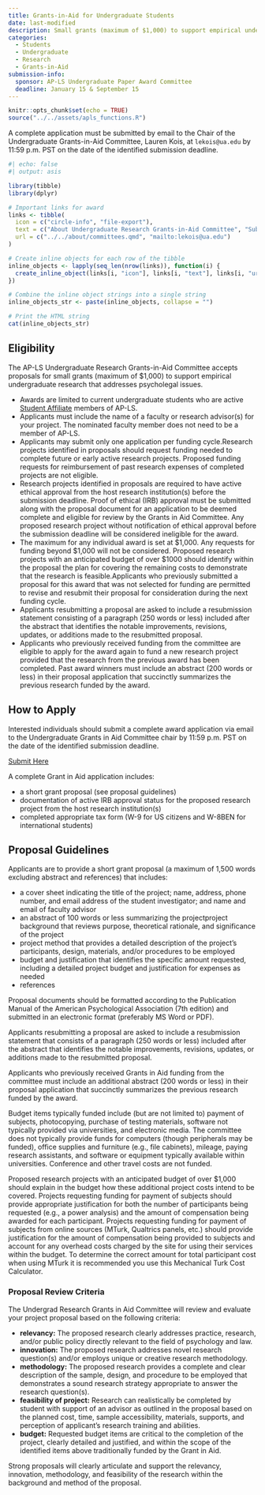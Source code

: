 ```yaml
---
title: Grants-in-Aid for Undergraduate Students 
date: last-modified
description: Small grants (maximum of $1,000) to support empirical undergraduate research that addresses psycholegal issues.
categories: 
  - Students
  - Undergraduate
  - Research
  - Grants-in-Aid
submission-info:
  sponsor: AP-LS Undergraduate Paper Award Committee
  deadline: January 15 & September 15
---
```


```r
knitr::opts_chunk$set(echo = TRUE)
source("../../assets/apls_functions.R")
```

::: vspace
:::

::: callout-note
A complete application must be submitted by email to the Chair of the Undergraduate Grants-in-Aid Committee, Lauren Kois, at `lekois@ua.edu` by 11:59 p.m. PST on the date of the identified submission deadline.   
```r
#| echo: false
#| output: asis

library(tibble)
library(dplyr)

# Important links for award
links <- tibble(
  icon = c("circle-info", "file-export"),
  text = c("About Undergraduate Research Grants-in-Aid Committee", "Submit"),
  url = c("../../about/committees.qmd", "mailto:lekois@ua.edu")
)

# Create inline objects for each row of the tibble
inline_objects <- lapply(seq_len(nrow(links)), function(i) {
  create_inline_object(links[i, "icon"], links[i, "text"], links[i, "url"])
})

# Combine the inline object strings into a single string
inline_objects_str <- paste(inline_objects, collapse = "")

# Print the HTML string
cat(inline_objects_str)
```
:::

::: vspace
:::

::: {.panel-tabset}
## Eligibility

The AP-LS Undergraduate Research Grants-in-Aid Committee accepts proposals for small grants (maximum of $1,000) to support empirical undergraduate research that addresses psycholegal issues.

-   Awards are limited to current undergraduate students who are active [Student Affiliate]("../../membership/membership.qmd") members of AP-LS.
-   Applicants must include the name of a faculty or research advisor(s) for your project. The nominated faculty member does not need to be a member of AP-LS.
-   Applicants may submit only one application per funding cycle.Research projects identified in proposals should request funding needed to complete future or early active research projects. Proposed funding requests for reimbursement of past research expenses of completed projects are not eligible.
-   Research projects identified in proposals are required to have active ethical approval from the host research institution(s) before the submission deadline. Proof of ethical (IRB) approval must be submitted along with the proposal document for an application to be deemed complete and eligible for review by the Grants in Aid Committee. Any proposed research project without notification of ethical approval before the submission deadline will be considered ineligible for the award.\
-   The maximum for any individual award is set at \$1,000. Any requests for funding beyond \$1,000 will not be considered. Proposed research projects with an anticipated budget of over \$1000 should identify within the proposal the plan for covering the remaining costs to demonstrate that the research is feasible.Applicants who previously submitted a proposal for this award that was not selected for funding are permitted to revise and resubmit their proposal for consideration during the next funding cycle.
-   Applicants resubmitting a proposal are asked to include a resubmission statement consisting of a paragraph (250 words or less) included after the abstract that identifies the notable improvements, revisions, updates, or additions made to the resubmitted proposal.
-   Applicants who previously received funding from the committee are eligible to apply for the award again to fund a new research project provided that the research from the previous award has been completed. Past award winners must include an abstract (200 words or less) in their proposal application that succinctly summarizes the previous research funded by the award.

## How to Apply 
Interested individuals should submit a complete award application via email to the Undergraduate Grants in Aid Committee chair by 11:59 p.m. PST on the date of the identified submission deadline.

<a class="btn btn-primary" href="mailto:lekois@ua.edu" role="button"> Submit Here</a>

A complete Grant in Aid application includes:

-   a short grant proposal (see proposal guidelines)
-   documentation of active IRB approval status for the proposed research project from the host research institution(s)
-   completed appropriate tax form (W-9 for US citizens and W-8BEN for international students)

## Proposal Guidelines

Applicants are to provide a short grant proposal (a maximum of 1,500 words excluding abstract and references) that includes:

-   a cover sheet indicating the title of the project; name, address, phone number, and email address of the student investigator; and name and email of faculty advisor
-   an abstract of 100 words or less summarizing the projectproject background that reviews purpose, theoretical rationale, and significance of the project
-   project method that provides a detailed description of the project's participants, design, materials, and/or procedures to be employed
-   budget and justification that identifies the specific amount requested, including a detailed project budget and justification for expenses as needed
-   references

Proposal documents should be formatted according to the Publication Manual of the American Psychological Association (7th edition) and submitted in an electronic format (preferably MS Word or PDF).

Applicants resubmitting a proposal are asked to include a resubmission statement that consists of a paragraph (250 words or less) included after the abstract that identifies the notable improvements, revisions, updates, or additions made to the resubmitted proposal.

Applicants who previously received Grants in Aid funding from the committee must include an additional abstract (200 words or less) in their proposal application that succinctly summarizes the previous research funded by the award.

Budget items typically funded include (but are not limited to) payment of subjects, photocopying, purchase of testing materials, software not typically provided via universities, and electronic media. The committee does not typically provide funds for computers (though peripherals may be funded), office supplies and furniture (e.g., file cabinets), mileage, paying research assistants, and software or equipment typically available within universities. Conference and other travel costs are not funded.

Proposed research projects with an anticipated budget of over $1,000 should explain in the budget how these additional project costs intend to be covered. Projects requesting funding for payment of subjects should provide appropriate justification for both the number of participants being requested (e.g., a power analysis) and the amount of compensation being awarded for each participant. Projects requesting funding for payment of subjects from online sources (MTurk, Qualtrics panels, etc.) should provide justification for the amount of compensation being provided to subjects and account for any overhead costs charged by the site for using their services within the budget. To determine the correct amount for total participant cost when using MTurk it is recommended you use this Mechanical Turk Cost Calculator.

### Proposal Review Criteria

The Undergrad Research Grants in Aid Committee will review and evaluate your project proposal based on the following criteria:

-   **relevancy:** The proposed research clearly addresses practice, research, and/or public policy directly relevant to the field of psychology and law.
-   **innovation:** The proposed research addresses novel research question(s) and/or employs unique or creative research methodology.
-   **methodology:** The proposed research provides a complete and clear description of the sample, design, and procedure to be employed that demonstrates a sound research strategy appropriate to answer the research question(s).
-   **feasibility of project:** Research can realistically be completed by student with support of an advisor as outlined in the proposal based on the planned cost, time, sample accessibility, materials, supports, and perception of applicant's research training and abilities.
-   **budget:** Requested budget items are critical to the completion of the project, clearly detailed and justified, and within the scope of the identified items above traditionally funded by the Grant in Aid.

Strong proposals will clearly articulate and support the relevancy, innovation, methodology, and feasibility of the research within the background and method of the proposal.

:::
